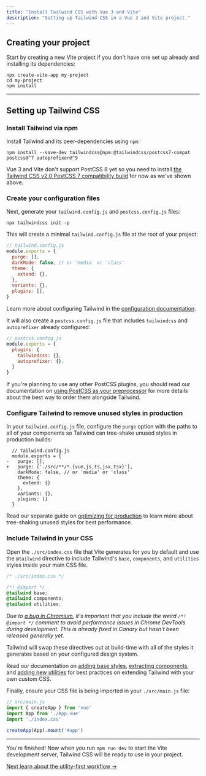 ```yaml
---
title: "Install Tailwind CSS with Vue 3 and Vite"
description: "Setting up Tailwind CSS in a Vue 3 and Vite project."
---
```


## Creating your project

Start by creating a new Vite project if you don't have one set up already and installing its dependencies:

```shell
npx create-vite-app my-project
cd my-project
npm install
```

---

## Setting up Tailwind CSS

### Install Tailwind via npm

Install Tailwind and its peer-dependencies using `npm`:

```shell
npm install --save-dev tailwindcss@npm:@tailwindcss/postcss7-compat postcss@^7 autoprefixer@^9
```

Vue 3 and Vite don't support PostCSS 8 yet so you need to install [the Tailwind CSS v2.0 PostCSS 7 compatibility build](/docs/installation#post-css-7-compatibility-build) for now as we've shown above.

### Create your configuration files

Next, generate your `tailwind.config.js` and `postcss.config.js` files:

```shell
npx tailwindcss init -p
```

This will create a minimal `tailwind.config.js` file at the root of your project:

```js
// tailwind.config.js
module.exports = {
  purge: [],
  darkMode: false, // or 'media' or 'class'
  theme: {
    extend: {},
  },
  variants: {},
  plugins: [],
}
```

Learn more about configuring Tailwind in the [configuration documentation](/docs/configuration).

It will also create a `postcss.config.js` file that includes `tailwindcss` and `autoprefixer` already configured:

```js
// postcss.config.js
module.exports = {
  plugins: {
    tailwindcss: {},
    autoprefixer: {},
  }
}
```

If you're planning to use any other PostCSS plugins, you should read our documentation on [using PostCSS as your preprocessor](/docs/using-with-preprocessors) for more details about the best way to order them alongside Tailwind.

### Configure Tailwind to remove unused styles in production

In your `tailwind.config.js` file, configure the `purge` option with the paths to all of your components so Tailwind can tree-shake unused styles in production builds:

```diff-js
  // tailwind.config.js
  module.exports = {
-   purge: [],
+   purge: ['./src/**/*.{vue,js,ts,jsx,tsx}'],
    darkMode: false, // or 'media' or 'class'
    theme: {
      extend: {}
    },
    variants: {},
    plugins: []
  }
```

Read our separate guide on [optimizing for production](/docs/optimizing-for-production) to learn more about tree-shaking unused styles for best performance.

### Include Tailwind in your CSS

Open the `./src/index.css` file that Vite generates for you by default and use the `@tailwind` directive to include Tailwind's `base`, `components`, and `utilities` styles inside your main CSS file.

```css
/* ./src/index.css */

/*! @import */
@tailwind base;
@tailwind components;
@tailwind utilities;
```

<p><em>Due to <a href="https://bugs.chromium.org/p/chromium/issues/detail?id=1131113">a bug in Chromium</a>, it's important that you include the weird <code>/*! @import */</code> comment to avoid performance issues in Chrome DevTools during development. This is already fixed in Canary but hasn't been released generally yet.</em></p>

Tailwind will swap these directives out at build-time with all of the styles it generates based on your configured design system.

Read our documentation on [adding base styles](/docs/adding-base-styles), [extracting components](/docs/extracting-components), and [adding new utilities](/docs/adding-new-utilities) for best practices on extending Tailwind with your own custom CSS.

Finally, ensure your CSS file is being imported in your `./src/main.js` file:

```js
// src/main.js
import { createApp } from 'vue'
import App from './App.vue'
import './index.css'

createApp(App).mount('#app')
```

---

You're finished! Now when you run `npm run dev` to start the Vite development server, Tailwind CSS will be ready to use in your project.

[Next learn about the utility-first workflow &rarr;](/docs/utility-first)
